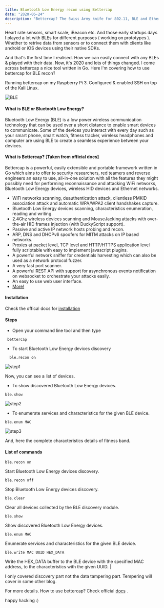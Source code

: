 ```yaml
---
title: Bluetooth Low Energy recon using Bettercap
date: "2020-06-24"
description: "Bettercap? The Swiss Army knife for 802.11, BLE and Ethernet networks reconnaissance and MITM attacks. "
---
```


Heart rate sensors, smart scale, iBeacon etc. And those early startups days. I played
a lot with BLEs for different purposes ( working on prototypes ). Whether to retrive data from sensors
or to connect them with clients like android or iOS devices using their native
SDKs.

And that's the first time I realised. How we can easily connect with any BLEs & played with their data.
Now, it's 2020 and lots of things changed. I come across bettercap a nice tool written in Go. Here I'm covering
how to use bettercap for BLE recon?

Running bettercap on my Raspberry Pi 3. Configured & enabled SSH on top of the Kali Linux.

![BLE](ble.png)

#### What is BLE or Bluetooth Low Energy?

Bluetooth Low Energy (BLE) is a low power wireless communication technology that can be used over a short distance
to enable smart devices to communicate. Some of the devices you interact with every day such as your smart phone, smart
watch, fitness tracker, wireless headphones and computer are using BLE to create a seamless experience between your devices.

#### What is Bettercap? [Taken from official docs]

Bettercap is a powerful, easily extensible and portable framework written in Go which aims to offer to
security researchers, red teamers and reverse engineers an easy to use, all-in-one solution with all the
features they might possibly need for performing reconnaissance and attacking WiFi networks, Bluetooth
Low Energy devices, wireless HID devices and Ethernet networks.

- WiFi networks scanning, deauthentication attack, clientless PMKID association attack and automatic WPA/WPA2 client handshakes capture.
- Bluetooth Low Energy devices scanning, characteristics enumeration, reading and writing.
- 2.4Ghz wireless devices scanning and MouseJacking attacks with over-the-air HID frames injection (with DuckyScript support).
- Passive and active IP network hosts probing and recon.
- ARP, DNS and DHCPv6 spoofers for MITM attacks on IP based networks.
- Proxies at packet level, TCP level and HTTP/HTTPS application level fully scriptable with easy to implement javascript plugins.
- A powerful network sniffer for credentials harvesting which can also be used as a network protocol fuzzer.
- A very fast port scanner.
- A powerful REST API with support for asynchronous events notification on websocket to orchestrate your attacks easily.
- An easy to use web user interface.
- [More!](https://www.bettercap.org/intro/)

#### Installation

Check the offical docs for [installation](https://www.bettercap.org/installation/)

#### Steps

- Open your command line tool and then type

```
 bettercap
```

- To start Bluetooth Low Energy devices discovery

```
  ble.recon on
```

![step1](step1.png)

Now, you can see a list of devices.

- To show discovered Bluetooth Low Energy devices.

```
ble.show
```

![step2](step2.png)

- To enumerate services and characteristics for the given BLE device.

```
ble.enum MAC
```

![step3](step3.png)

And, here the complete characteristics details of fitness band.

#### List of commands

```
ble.recon on
```

Start Bluetooth Low Energy devices discovery.

```
ble.recon off
```

Stop Bluetooth Low Energy devices discovery.

```
ble.clear
```

Clear all devices collected by the BLE discovery module.

```
ble.show
```

Show discovered Bluetooth Low Energy devices.

```
ble.enum MAC
```

Enumerate services and characteristics for the given BLE device.

```
ble.write MAC UUID HEX_DATA
```

Write the HEX_DATA buffer to the BLE device with the specified MAC address, to the characteristics with the given UUID. |

I only covered discovery part not the data tampering part. Tempering will cover in some other blog.

For more details. How to use bettercap? Check official [docs](https://www.bettercap.org/modules/ble/) .

happy hacking :)
